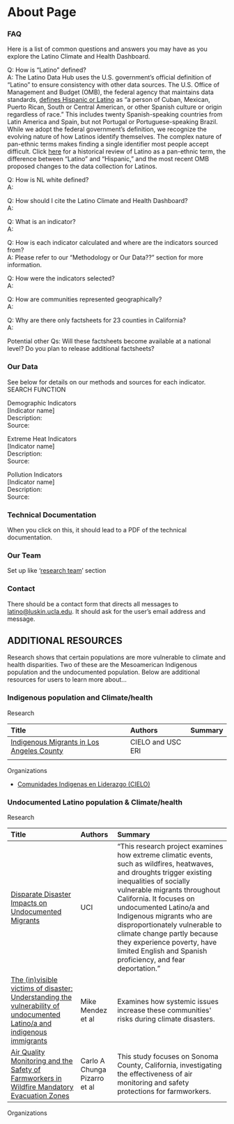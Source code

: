 
# About Page

### FAQ

Here is a list of common questions and answers you may have as you explore the Latino Climate and Health Dashboard.

<CustomComponent />

Q: How is “Latino” defined?  
A: The Latino Data Hub uses the U.S. government’s official definition of “Latino” to ensure consistency with other data sources. The U.S. Office of Management and Budget (OMB), the federal agency that maintains data standards, [defines Hispanic or Latino](https://www.census.gov/topics/population/hispanic-origin/about.html) as “a person of Cuban, Mexican, Puerto Rican, South or Central American, or other Spanish culture or origin regardless of race.” This includes twenty Spanish-speaking countries from Latin America and Spain, but not Portugal or Portuguese-speaking Brazil. While we adopt the federal government’s definition, we recognize the evolving nature of how Latinos identify themselves. The complex nature of pan-ethnic terms makes finding a single identifier most people accept difficult. Click [here](https://ucla.app.box.com/file/1327744350347?s=qqqtzbik6ia7yjqf315gvdon6m20ohd0) for a historical review of Latino as a pan-ethnic term, the difference between “Latino” and “Hispanic,” and the most recent OMB proposed changes to the data collection for Latinos.

Q: How is NL white defined?  
A:

Q: How should I cite the Latino Climate and Health Dashboard?  
A: 

Q: What is an indicator?    
A: 

Q: How is each indicator calculated and where are the indicators sourced from?  
A: Please refer to our “Methodology or Our Data??” section for more information. 

Q: How were the indicators selected?    
A:

Q: How are communities represented geographically?    
A:

Q: Why are there only factsheets for 23 counties in California?  
A: 

Potential other Qs: Will these factsheets become available at a national level? Do you plan to release additional factsheets? 

### Our Data 

See below for details on our methods and sources for each indicator.   
SEARCH FUNCTION 

Demographic Indicators   
\[Indicator name\]  
Description:   
Source: 

Extreme Heat Indicators   
\[Indicator name\]  
Description:   
Source: 

Pollution Indicators   
\[Indicator name\]  
Description:   
Source: 

### Technical Documentation

When you click on this, it should lead to a PDF of the technical documentation. 

### Our Team

Set up like ‘[research team](https://latinoterep.com)’ section

### Contact 

There should be a contact form that directs all messages to [latino@luskin.ucla.edu](mailto:latino@luskin.ucla.edu). It should ask for the user’s email address and message. 

## ADDITIONAL RESOURCES

Research shows that certain populations are more vulnerable to climate and health disparities. Two of these are the Mesoamerican Indigenous population and the undocumented population. Below are additional resources for users to learn more about…

### Indigenous population and Climate/health 

Research

| Title | Authors | Summary |
| :---- | :---- | :---- |
| [Indigenous Migrants in Los Angeles County](https://dornsife.usc.edu/eri/publications/indigenous-migrants-in-los-angeles-county/?mc_cid=ecbcae1f32&mc_eid=21f4d5b91f) | CIELO and USC ERI |  |
|  |  |  |

Organizations 

* [Comunidades Indigenas en Liderazgo (CIELO)](https://mycielo.org/)

### Undocumented Latino population & Climate/health

Research

| Title | Authors | Summary |
| :---- | :---- | :---- |
| [Disparate Disaster Impacts on Undocumented Migrants](https://greatcities.uic.edu/research/disparate-impact-undocumented-migrants/?utm_source=chatgpt.com)  | UCI  | “This research project examines how extreme climatic events, such as wildfires, heatwaves, and droughts trigger existing inequalities of socially vulnerable migrants throughout California. It focuses on undocumented Latino/a and Indigenous migrants who are disproportionately vulnerable to climate change partly because they experience poverty, have limited English and Spanish proficiency, and fear deportation.”  |
| [The (in)visible victims of disaster: Understanding the vulnerability of undocumented Latino/a and indigenous immigrants](https://pubmed.ncbi.nlm.nih.gov/32834081/) | Mike Mendez et al | Examines how systemic issues increase these communities' risks during climate disasters. |
| [Air Quality Monitoring and the Safety of Farmworkers in Wildfire Mandatory Evacuation Zones](https://pubmed.ncbi.nlm.nih.gov/38979060/)  | Carlo A Chunga Pizarro et al | This study focuses on Sonoma County, California, investigating the effectiveness of air monitoring and safety protections for farmworkers.  |

Organizations